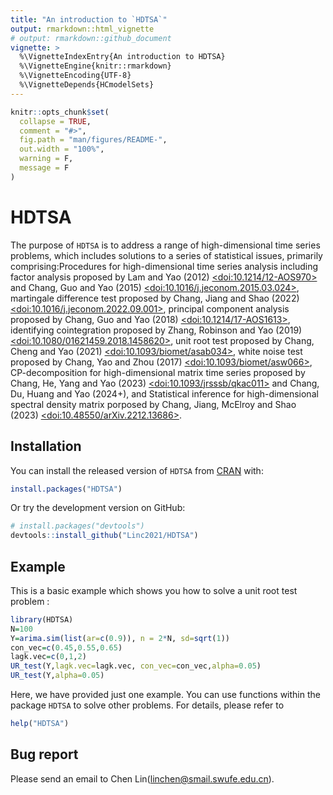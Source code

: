 ```yaml
---
title: "An introduction to `HDTSA`"
output: rmarkdown::html_vignette
# output: rmarkdown::github_document
vignette: >
  %\VignetteIndexEntry{An introduction to HDTSA}
  %\VignetteEngine{knitr::rmarkdown}
  %\VignetteEncoding{UTF-8}
  %\VignetteDepends{HCmodelSets}
---
```


<!-- README.md is generated from README.Rmd. Please edit that file -->

```r
knitr::opts_chunk$set(
  collapse = TRUE,
  comment = "#>",
  fig.path = "man/figures/README-",
  out.width = "100%",
  warning = F,
  message = F
)
```

# HDTSA

<!-- badges: start -->

<!-- badges: end -->

The purpose of `HDTSA` is to address a range of high-dimensional time series problems, which includes solutions to a series of statistical issues, primarily comprising:Procedures for high-dimensional time series analysis including factor analysis proposed by Lam and Yao (2012) [<doi:10.1214/12-AOS970>](https://doi.org/10.1214/12-AOS970) and Chang, Guo and Yao (2015) [<doi:10.1016/j.jeconom.2015.03.024>](https://doi.org/10.1016/j.jeconom.2015.03.024), martingale difference test proposed by Chang, Jiang and Shao (2022) [<doi:10.1016/j.jeconom.2022.09.001>](https://doi.org/10.1016/j.jeconom.2022.09.001), principal component analysis proposed by Chang, Guo and Yao (2018) [<doi:10.1214/17-AOS1613>](https://doi.org/10.1214/17-AOS1613), identifying cointegration proposed by Zhang, Robinson and Yao (2019) [<doi:10.1080/01621459.2018.1458620>](https://doi.org/10.1080/01621459.2018.1458620), unit root test proposed by Chang, Cheng and Yao (2021) [<doi:10.1093/biomet/asab034>](https://doi.org/10.1093/biomet/asab034), white noise test proposed by Chang, Yao and Zhou (2017) [<doi:10.1093/biomet/asw066>](https://doi.org/10.1093/biomet/asw066), CP-decomposition for high-dimensional matrix time series proposed by Chang, He, Yang and Yao (2023) [<doi:10.1093/jrsssb/qkac011>](https://doi.org/10.1093/jrsssb/qkac011) and Chang, Du, Huang and Yao (2024+), and Statistical inference for high-dimensional spectral density matrix porposed by Chang, Jiang, McElroy and Shao (2023) [<doi:10.48550/arXiv.2212.13686>](https://doi.org/10.48550/arXiv.2212.13686).

## Installation

You can install the released version of `HDTSA` from [CRAN](https://CRAN.R-project.org) with:

``` r
install.packages("HDTSA")
```

Or try the development version on GitHub:

``` r
# install.packages("devtools")
devtools::install_github("Linc2021/HDTSA")
```

## Example

This is a basic example which shows you how to solve a unit root test problem :

```r
library(HDTSA)
N=100
Y=arima.sim(list(ar=c(0.9)), n = 2*N, sd=sqrt(1))
con_vec=c(0.45,0.55,0.65)
lagk.vec=c(0,1,2)
UR_test(Y,lagk.vec=lagk.vec, con_vec=con_vec,alpha=0.05)
UR_test(Y,alpha=0.05)
```

Here, we have provided just one example. You can use functions within the package `HDTSA` to solve other problems. For details, please refer to

``` r
help("HDTSA")
```

## Bug report

Please send an email to Chen Lin([linchen\@smail.swufe.edu.cn](mailto:linchen@smail.swufe.edu.cn){.email}).
